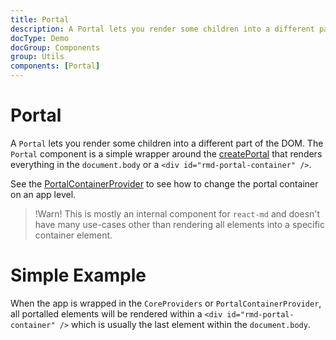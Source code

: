 ```yaml
---
title: Portal
description: A Portal lets you render some children into a different part of the DOM. The Portal component is a simple wrapper around the createPortal that renders everything in the document.body or a div.
docType: Demo
docGroup: Components
group: Utils
components: [Portal]
---
```


# Portal

A `Portal` lets you render some children into a different part of the DOM. The
`Portal` component is a simple wrapper around the
[createPortal](https://react.dev/reference/react-dom/createPortal) that renders
everything in the `document.body` or a `<div id="rmd-portal-container" />`.

See the [PortalContainerProvider](./portal-container-provider) to see how to change
the portal container on an app level.

> !Warn! This is mostly an internal component for `react-md` and doesn't have
> many use-cases other than rendering all elements into a specific container
> element.

# Simple Example

When the app is wrapped in the `CoreProviders` or `PortalContainerProvider`, all
portalled elements will be rendered within a `<div id="rmd-portal-container" />`
which is usually the last element within the `document.body`.

```demo source="./SimplePortalExample.tsx"

```
